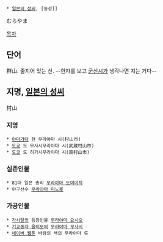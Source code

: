 * [[일본의 성씨]], [동성]]

むらやま

[[목차]]
== 단어 ==
群山. 줄지어 있는 산. --한자를 보고 [[군산시]]가 생각나면 지는 거다--


== 지명, [[일본의 성씨]] ==
村山

=== 지명 ===
 * [[야마가타]] 현 무라야마 시(村山市)
 * [[도쿄]] 도 무사시무라야마 시(武蔵村山市)
 * [[도쿄]] 도 히가시무라야마 시(東村山市)

=== 실존인물 ===
 * 81대 일본 총리 [[무라야마 도미이치]]
 * 야구선수 [[무라야마 미노루]]

=== 가공인물 ===
 * [[각시탈]]의 등장인물 [[무라야마 요시오]]
 * [[기교동자 울티모]]의 [[무라야마 무사시]]
 * [[네이버 웹툰]] 바람의 색의 무라야마 류
